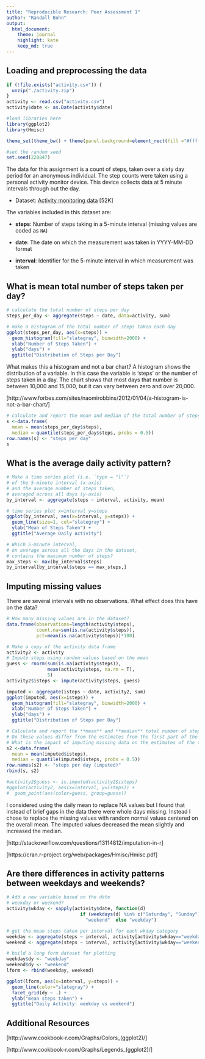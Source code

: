 ```yaml
---
title: "Reproducible Research: Peer Assessment 1"
author: "Randall Bohn"
output: 
  html_document:
    theme: journal
    highlight: kate
    keep_md: true
---
```



## Loading and preprocessing the data
```r
if (!file.exists("activity.csv")) {
  unzip("./activity.zip")
}
activity <- read.csv("activity.csv")
activity$date <- as.Date(activity$date)

#load libraries here
library(ggplot2)
library(Hmisc)

theme_set(theme_bw() + theme(panel.background=element_rect(fill ="#ffffdd")))

#set the random seed
set.seed(220847)
```

The data for this assignment is a count of steps, 
taken over a sixty day period
for an anonymous individual. 
The step counts were taken using a personal activity monitor device.
This device collects data at 5 minute intervals 
through out the day. 

* Dataset: [Activity monitoring data](https://d396qusza40orc.cloudfront.net/repdata%2Fdata%2Factivity.zip) [52K]

The variables included in this dataset are:

* **steps**: Number of steps taking in a 5-minute interval (missing
    values are coded as `NA`)

* **date**: The date on which the measurement was taken in YYYY-MM-DD
    format

* **interval**: Identifier for the 5-minute interval in which
    measurement was taken

## What is mean total number of steps taken per day?
```r
# calculate the total number of steps per day
steps_per_day <- aggregate(steps ~ date, data=activity, sum)

# make a histogram of the total number of steps taken each day
ggplot(steps_per_day, aes(x=steps)) +
  geom_histogram(fill="slategray", binwidth=2000) +
  xlab("Number of Steps Taken") +
  ylab("days") +
  ggtitle("Distribution of Steps per Day")
```

What makes this a histogram and not a bar chart?
A histogram shows the distribution of a variable. 
In this case the variable is 'steps' or the number of steps taken in a day.
The chart shows that most days that number is between 10,000 and 15,000, 
but it can vary between zero and over 20,000.

[http://www.forbes.com/sites/naomirobbins/2012/01/04/a-histogram-is-not-a-bar-chart/]

```r
# calculate and report the mean and median of the total number of steps taken per day
s <-data.frame(
  mean = mean(steps_per_day$steps), 
  median = quantile(steps_per_day$steps, probs = 0.5))
row.names(s) <- "steps per day"
s
```

## What is the average daily activity pattern?
```r
# Make a time series plot (i.e. `type = "l"`) 
# of the 5-minute interval (x-axis) 
# and the average number of steps taken, 
# averaged across all days (y-axis)
by_interval <- aggregate(steps ~ interval, activity, mean)

# time series plot x=interval y=steps
ggplot(by_interval, aes(x=interval, y=steps)) +
  geom_line(size=1, col="slategray") +
  ylab("Mean of Steps Taken") +
  ggtitle("Average Daily Activity")

# Which 5-minute interval, 
# on average across all the days in the dataset, 
# contains the maximum number of steps?
max_steps <- max(by_interval$steps)
by_interval[by_interval$steps == max_steps,]
```

## Imputing missing values
There are several intervals with no observations. What effect does this have on the data?

```r
# How many missing values are in the dataset?
data.frame(observations=length(activity$steps), 
           count.na=sum(is.na(activity$steps)), 
           pct=mean(is.na(activity$steps))*100)

# Make a copy of the activity data frame
activity2 <- activity
# Impute steps using random values based on the mean
guess <- rnorm(sum(is.na(activity$steps)),
               mean(activity$steps, na.rm = T),
               5)
activity2$isteps <- impute(activity$steps, guess)

imputed <- aggregate(isteps ~ date, activity2, sum)
ggplot(imputed, aes(x=isteps)) +
  geom_histogram(fill="slategray", binwidth=2000) +
  xlab("Number of Steps Taken") +
  ylab("days") +
  ggtitle("Distribution of Steps per Day")

# Calculate and report the **mean** and **median** total number of steps taken per day.
# Do these values differ from the estimates from the first part of the assignment? 
# What is the impact of imputing missing data on the estimates of the total daily number of steps?
s2 <-data.frame(
  mean = mean(imputed$isteps), 
  median = quantile(imputed$isteps, probs = 0.5))
row.names(s2) <- "steps per day (imputed)"
rbind(s, s2)

#activity2$guess <- is.imputed(activity2$isteps)
#ggplot(activity2, aes(x=interval, y=isteps)) +
#  geom_point(aes(color=guess, group=guess))

```

I considered using the daily mean to replace NA values 
but I found that instead of brief gaps in the data
there were whole days missing. 
Instead I chose to replace the missing values 
with random normal values centered on the overall mean.
The imputed values decreased the mean slightly and increased the median.

[http://stackoverflow.com/questions/13114812/imputation-in-r]

[https://cran.r-project.org/web/packages/Hmisc/Hmisc.pdf]


## Are there differences in activity patterns between weekdays and weekends?
```r
# Add a new variable based on the date
# weekday or weekend?
activity$wkday <- sapply(activity$date, function(d) 
                           if (weekdays(d) %in% c("Saturday", "Sunday"))
                             "weekend"  else "weekday")

# get the mean steps taken per interval for each wkday category
weekday <- aggregate(steps ~ interval, activity[activity$wkday=="weekday",], mean)
weekend <- aggregate(steps ~ interval, activity[activity$wkday=="weekend",], mean)

# build a long form dataset for plotting
weekday$dy <- "weekday"
weekend$dy <- "weekend"
lform <- rbind(weekday, weekend)

ggplot(lform, aes(x=interval, y=steps)) +
  geom_line(color="slategray") +
  facet_grid(dy ~ .) +
  ylab("mean steps taken") +
  ggtitle("Daily Activity: weekday vs weekend")
```

## Additional Resources

[http://www.cookbook-r.com/Graphs/Colors_(ggplot2)/]

[http://www.cookbook-r.com/Graphs/Legends_(ggplot2)/]